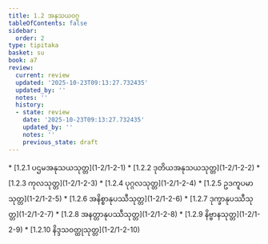 ```yaml
---
title: 1.2 အနုသယဝဂ္ဂ
tableOfContents: false
sidebar:
  order: 2
type: tipitaka
basket: su
book: a7
review:
  current: review
  updated: '2025-10-23T09:13:27.732435'
  updated_by: ''
  notes: ''
  history:
  - state: review
    date: '2025-10-23T09:13:27.732435'
    updated_by: ''
    notes: ''
    previous_state: draft
---
```



<ReviewStatus review={frontmatter.review} showDetails={true} />

<HypothesisAnnotation frontmatter={frontmatter} />

<DynamicBreadcrumb />



<TableOfContents book="a7" section="1.2">
* [1.2.1 ပဌမအနုသယသုတ္တ](1-2/1-2-1)
* [1.2.2 ဒုတိယအနုသယသုတ္တ](1-2/1-2-2)
* [1.2.3 ကုလသုတ္တ](1-2/1-2-3)
* [1.2.4 ပုဂ္ဂလသုတ္တ](1-2/1-2-4)
* [1.2.5 ဥဒကူပမာသုတ္တ](1-2/1-2-5)
* [1.2.6 အနိစ္စာနုပဿီသုတ္တ](1-2/1-2-6)
* [1.2.7 ဒုက္ခာနုပဿီသုတ္တ](1-2/1-2-7)
* [1.2.8 အနတ္တာနုပဿီသုတ္တ](1-2/1-2-8)
* [1.2.9 နိဗ္ဗာနသုတ္တ](1-2/1-2-9)
* [1.2.10 နိဒ္ဒသဝတ္ထုသုတ္တ](1-2/1-2-10)
</TableOfContents>